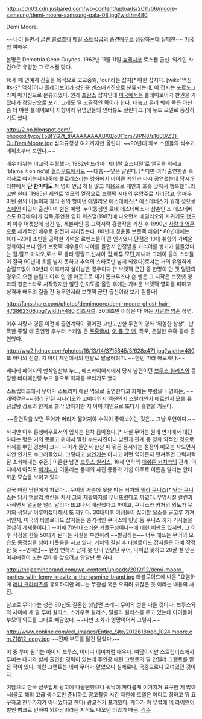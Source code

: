 http://cdn03.cdn.justjared.com/wp-content/uploads/2011/06/moore-samsung/demi-moore-samsung-gala-08.jpg?width=480

Demi Moore.

~~나이 들면서 [[글렌 클로즈]]나 [[메릴 스트립]]급의 중견[[배우]]로 성장하는데 실패한~~ [[미국]]의 여배우.

본명은 Demetria Gene Guynes. 1962년 11월 11일 [[뉴멕시코]] 로스웰 출신. 외계인 사건으로 유명한 그 로스웰 맞다.

16세 때 연예계 진출을 목적으로 고교중퇴, 'oui'라는 잡지[* 야한 잡지다. [wiki:"맥심#s-2" 맥심]이나 [[플레이보이]]가 성인용 멘즈매거진으로 분류되는데, 이 잡지는 포르노그라피 매거진으로 분류되었다. 원래 [[프랑스]] 잡지인데 [[미국]]에서는 플레이보이가 판권을 가졌다가 경영난으로 포기. 그래도 덜 노골적인 쪽이라 한다. 대놓고 온리 퇴폐 쪽은 아닌 좀 더 야한 플레이보이 지향이라 유명인들의 인터뷰도 실린다고.]에 누드 모델로 등장하기도 했다.

http://2.bp.blogspot.com/-phoooxFtyco/T5BfYG7t_tI/AAAAAAAABX8/o011cm79PN8/s1600/Z31-OuiDemiMoore.jpg 
심의규정상 여기까지만 올린다. ~~90년대 화보 스캔들의 싹수가 데뷔초부터 보인다.~~

배우 데뷔는 비교적 수월했다. 1982년 드라마 '제너럴 호스피털'로 얼굴을 익히고 'blame it on rio'로 [[헐리우드]]에서도 ~~대충~~낯은 알린다. [* 다만 여기 출연한걸 흑역사로 여기는지 나중에 플로리스라는 영화에서 [[마이클 케인]]과 다시 공연했는데 당시 인터뷰에서 '''단 한마디도''' 저 영화 언급 하질 않고 처음으로 케인과 호흡 맞춰서 행복했다.라고만 한다.]1985년 세인트 엘모의 열정으로 [[브랫팩]] 시대의 유망주로 자리잡고, 명배우 마틴 쉰의 아들이자 찰리 쉰의 형이던 에밀리오 에스테베스[* 에스테베스가 원래 성으로 [[스페인]] 이민자 출신이며 쉰은 예명. 누이동생인 르네 에스테베스나 삼촌인 조 에스테베스도 B급배우]가 감독,주연한 영화 위즈덤(1987)에 나오면서 에밀리오와 사귀기도 했으며 이후 어젯밤에 생긴 일, 세븐싸인 등 그럭저럭 흥행작을 거친 후 1990년 [[사랑과 영혼]]으로 세계적인 배우로 완전히 자리잡는다. 80년대 청춘물 브랫팩 배우[* 80년대에는 10대~20대 초반을 공략한 가벼운 로맨스물이 큰 인기였다.단점은 10대 취향의 가벼운 영화이다보니 인기 브랫팩 배우들이 나이를 들면서 인정받을 커리어를 쌓기가 힘들었다는 점.랄프 마치오,로브 로,몰리 링월드,신시아 깁,매튜 모딘,제니퍼 그레이 등의 스타들이 결국 90년대 초를 넘지 못하고 추억의 스타로만 남게 되었다]로서는 거의 유일하게 슬럼프없이 90년대 이후까지 살아남은 경우이다.[* 브랫팩 군단 중 한명이 던 맷 딜런의 경우도 오랜 슬럼프 이후 인 앤 아웃으로 재기.톰크루즈나 숀 펜은 그 시작은 브랫팻 영화의 청춘스타로 시작했지만 일단 인지도를 올린 후에는 가벼운 브랫팩 영화를 피하고 성격파 배우의 길을 간 경우인지라 브랫팩 군단 출신이라 보기 힘들다]

http://fansshare.com/photos/demimoore/demi-moore-ghost-hair-473862306.jpg?width=480
[[리즈시절]]. 30대초반 이상은 다 아는 [[사랑과 영혼]] 장면.

이후 사랑과 영혼 이전에 출연계약이 맺어진 고만고만한 두편의 영화 '위험한 상상', '난폭한 주말'에 출연한 후부터 스케일 큰 [[주홍글씨]], [[어 퓨 굿 맨]], 폭로, 은밀한 유혹 등에 출연했다.

http://ww2.hdnux.com/photos/16/13/14/3715845/3/628x471.jpg?width=480
또 하나의 전설, 지 아이 제인에서의 한팔로 팔굽혀펴기. ~~한번 따라 해보게나.~~

베니티 페어지의 만삭임산부 누드, 에스콰이어지에서 당시 남편이던 [[브루스 윌리스]]와 등장한 바디페인팅 누드 등으로 화제를 뿌리기도 했다.

스트립티즈에서 무어가 스트리퍼 에린 역으로 출연한다고 화제는 뿌렸으나 영화는, ~~개떡같은~~ 정리 안된 시나리오와 코미디인지 액션인지 스릴러인지 에로인지 모를 퓨젼잡탕 장르의 한계로 쫄딱 망하지만 지 아이 제인으로 또다시 흥행을 거둔다. 

~~출연작을 보면 무어가 머리가 짧아져야 수익이 좋아보이는 것은... 그냥 우연이다.~~

하지만 이후 흥행배우로서의 입지는 점차 좁아졌다.[* 사실 무어는 원래 연기에서 대단하다는 평은 거의 못듣고 위에서 말한 누드사진이나 남편과 관계 등 영화 외적인 것으로 화제를 뿌린 경향이 크다. 나이가 들면서 한창 때 뭐든 용서되는 절정의 미모는 삭으면서 자연 인기도 수그러들었다. 그렇다고 [[발연기]]는 아니고 어떤 역이든지 던져주면 그럭저럭 잘 소화해내는 수준.] 이혼한 남편 [[브루스 윌리스]], 16세 연하의 [[애쉬튼 커처]]와의 관계, 어디에서 아직도 [[비키니]]가 어울리는 몸매의 사진 등등의 가쉽 이주로 이름을 알리는 안타까운 모습을 보이고 있다.

결국 어린 남편에게 차였다... 무어의 가슴에 못을 박은 커처와 [[밀라 쿠니스]][* [[밀라 쿠니스]]는 당시 [[맥컬리 컬킨]]을 차서 그의 재활의지를 무너뜨렸다고 까였다. 무명시절 컬킨과 사귀면서 얼굴을 널리 알리다 뜨고나서 배신했다고 까이고, 쿠니스와 커처의 외도가 무어의 생일날 이루어졌다해서 또 까인다. 30대이후 여성들이 싫어할 요소를 골고루 가져서인지, 미국의 타블로이드 잡지들은 충격적인 쿠니스의 민낯 등 쿠니스 까기 기사들을 열심히 게재중이다.] --어째 70년대스러운 커플구성이다--에 대한 비판도 있지만, 그 이후 작정을 한듯 50대가 된다는 사실을 부인하려 ~~발광하는~~ 너무 애쓰는 무어의 모습도 동정심을 넘어 비웃음을 사고 있다. 커처와 결별 후 타블로이드 잡지들은 아예 작정한 듯 ~~영계남~~ 한참 연하의 남자 못 만나 안달난 무어, 나이값 못하고 20살 철 안든 여자애같이 노는 무어를 찾으려고 안달난 듯 하다.

http://thejasminebrand.com/wp-content/uploads/2012/12/demi-moore-parties-with-lenny-kravitz-a-the-jasmine-brand.jpg
타블로이드에 나온 "요염하게 [[레니 크라비츠]]를 유혹하지만 레니는 무관심 혹은 오히려 귀찮은 듯 이라는 내용의 사진.

참고로 무어라는 성은 80년도 결혼한 첫남편 프레디 무어의 성을 따른 것이다. 브루스와의 사이에 세 딸 루머 윌리스, 스카우트 윌리스, 탈룰라 윌리스를 두고 있는데 아이들이 부모의 외모를 그대로 빼닮았다. ~~다만 조화가 엉망이어서 그렇지.~~

http://www.eonline.com/eol_images/Entire_Site/2012618/reg_1024.moore.cm.71812_copy.jpg
~~진짜 부모를 닮긴 닮았다.~~

이 중 루머 윌리는 아버지 브루스, 어머니 데미처럼 배우다. 여담이지만 스트립티즈에서 루머는 데미와 함께 출연한 경력이 있는데 주인공 에린 그랜트의 딸 안젤라 그랜트를 맡은 적이 있다. 에린 그랜트는 데미 무어가 맡았으니 실제로나, 극중으로나 모녀였던 것이다.

여담으로 한국 샴푸업체 광고에 나올뻔했으나 워낙에 까다롭게 이거저거 요구한 게 많아서(물도 해외 고급 생수로만 준비하고 광고촬영 시간 제한에 호텔은 어디로 정하고 뭐 요구하고 한두가지가 아니었다고 한다) 광고주가 포기했다. 게다가 이 무렵에 [[멕 라이언]]이 벌인 병크로 인하여 외화낭비라는 지적도 나오던 터였기 때문.
[[각주]]
